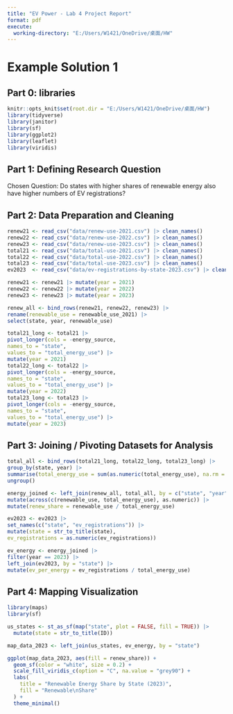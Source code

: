 ```yaml
---
title: "EV Power - Lab 4 Project Report"
format: pdf
execute:
  working-directory: "E:/Users/W1421/OneDrive/桌面/HW"
---
```


# Example Solution 1

## **Part 0: libraries**

```r
knitr::opts_knit$set(root.dir = "E:/Users/W1421/OneDrive/桌面/HW")
library(tidyverse) 
library(janitor) 
library(sf) 
library(ggplot2) 
library(leaflet) 
library(viridis)
```

## **Part 1:** **Defining Research Question**

Chosen Question: Do states with higher shares of renewable energy also have higher numbers of EV registrations?

## **Part 2: Data Preparation and Cleaning**

```r
renew21 <- read_csv("data/renew-use-2021.csv") |> clean_names()
renew22 <- read_csv("data/renew-use-2022.csv") |> clean_names()
renew23 <- read_csv("data/renew-use-2023.csv") |> clean_names()
total21 <- read_csv("data/total-use-2021.csv") |> clean_names()
total22 <- read_csv("data/total-use-2022.csv") |> clean_names()
total23 <- read_csv("data/total-use-2023.csv") |> clean_names()
ev2023  <- read_csv("data/ev-registrations-by-state-2023.csv") |> clean_names()

renew21 <- renew21 |> mutate(year = 2021)
renew22 <- renew22 |> mutate(year = 2022)
renew23 <- renew23 |> mutate(year = 2023)

renew_all <- bind_rows(renew21, renew22, renew23) |>
rename(renewable_use = renewable_use_2021) |>
select(state, year, renewable_use)

total21_long <- total21 |>
pivot_longer(cols = -energy_source,
names_to = "state",
values_to = "total_energy_use") |>
mutate(year = 2021)
total22_long <- total22 |>
pivot_longer(cols = -energy_source,
names_to = "state",
values_to = "total_energy_use") |>
mutate(year = 2022)
total23_long <- total23 |>
pivot_longer(cols = -energy_source,
names_to = "state",
values_to = "total_energy_use") |>
mutate(year = 2023)
```

## **Part 3: Joining / Pivoting Datasets for Analysis**

```r
total_all <- bind_rows(total21_long, total22_long, total23_long) |>
group_by(state, year) |>
summarise(total_energy_use = sum(as.numeric(total_energy_use), na.rm = TRUE)) |>
ungroup()

energy_joined <- left_join(renew_all, total_all, by = c("state", "year")) |>
mutate(across(c(renewable_use, total_energy_use), as.numeric)) |>
mutate(renew_share = renewable_use / total_energy_use)

ev2023 <- ev2023 |>
set_names(c("state", "ev_registrations")) |>
mutate(state = str_to_title(state),
ev_registrations = as.numeric(ev_registrations))

ev_energy <- energy_joined |>
filter(year == 2023) |>
left_join(ev2023, by = "state") |>
mutate(ev_per_energy = ev_registrations / total_energy_use)

```

## **Part 4: Mapping Visualization**

```r
library(maps)
library(sf)

us_states <- st_as_sf(map("state", plot = FALSE, fill = TRUE)) |>
  mutate(state = str_to_title(ID))

map_data_2023 <- left_join(us_states, ev_energy, by = "state")

ggplot(map_data_2023, aes(fill = renew_share)) +
  geom_sf(color = "white", size = 0.2) +
  scale_fill_viridis_c(option = "C", na.value = "grey90") +
  labs(
    title = "Renewable Energy Share by State (2023)",
    fill = "Renewable\nShare"
  ) +
  theme_minimal()


```
